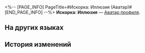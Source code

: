 <%-- [PAGE_INFO]
PageTitle=#Искорка: Иллюзия (Аватар)#
[END_PAGE_INFO] --%>
{{Предмет Инфобокс
|Название    = Искорка: Иллюзия
|id          = 200117
|Изображение = Аватар Искорка Иллюзия.png
|Тип         = Аватар профиля
|Инвентарь   = 
|Редкость    = 5
|Эффект      = 
|Описание    = Искорка на сцене с представлением.
|Источник1   = [[Аватар за открытие Чести Безымянных.]]
}}
{{Описание|''«Выбирайте карту, дорогие зрители. Не спускайте с неё глаз и ни в коем случае не моргайте~»''}}
'''Искорка: Иллюзия''' — [[Аватар профиля]].

==На других языках==
{{На других языках
|en   = Sparkle: Illusion
|zhs  = 花火•幻象
|zht  = 花火•幻象
|ja   = 花火・イリュージョン
|ko   = 스파클•환상
|es   = Sparkle: Ilusión
|fr   = Sparkle : Illusion
|ru   = Искорка: Иллюзия
|th   = Sparkle - ภาพลวงตา
|vi   = Sparkle - Ảo Giác
|de   = Sparkle: Zaubertrick
|id   = Sparkle: Ilusi
|pt   = Sparkle: Ilusão
}}

==История изменений==
{{История изменений|3.5}}